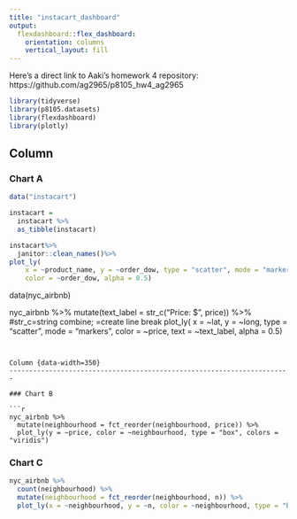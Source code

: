 ```yaml
---
title: "instacart_dashboard"
output: 
  flexdashboard::flex_dashboard:
    orientation: columns
    vertical_layout: fill
---
```


Here's a direct link to Aaki's homework 4 repository: https://github.com/ag2965/p8105_hw4_ag2965

```r
library(tidyverse)
library(p8105.datasets)
library(flexdashboard)
library(plotly)
```

Column {data-width=650}
-----------------------------------------------------------------------

### Chart A
```r
data("instacart")

instacart = 
  instacart %>% 
  as_tibble(instacart)

instacart%>%
  janitor::clean_names()%>%
plot_ly(
    x = ~product_name, y = ~order_dow, type = "scatter", mode = "markers",
    color = ~order_dow, alpha = 0.5)
```


data(nyc_airbnb)

nyc_airbnb %>%
  mutate(text_label = str_c("Price: $", price)) %>% #str_c=string combine; \n=create line break
  plot_ly(
    x = ~lat, y = ~long, type = "scatter", mode = "markers",
    color = ~price, text = ~text_label, alpha = 0.5)
```


Column {data-width=350}
-----------------------------------------------------------------------

### Chart B

```r
nyc_airbnb %>% 
  mutate(neighbourhood = fct_reorder(neighbourhood, price)) %>% 
  plot_ly(y = ~price, color = ~neighbourhood, type = "box", colors = "viridis")
```

### Chart C

```r
nyc_airbnb %>% 
  count(neighbourhood) %>% 
  mutate(neighbourhood = fct_reorder(neighbourhood, n)) %>% 
  plot_ly(x = ~neighbourhood, y = ~n, color = ~neighbourhood, type = "bar", colors = "viridis")
```

